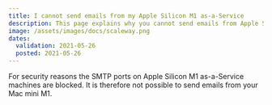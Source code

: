 ```yaml
---
title: I cannot send emails from my Apple Silicon M1 as-a-Service
description: This page explains why you cannot send emails from Apple Silicon M1 as-a-Service
image: /assets/images/docs/scaleway.png
dates:
  validation: 2021-05-26
  posted: 2021-05-26
---
```


For security reasons the SMTP ports on Apple Silicon M1 as-a-Service machines are blocked. It is therefore not possible to send emails from your Mac mini M1.
